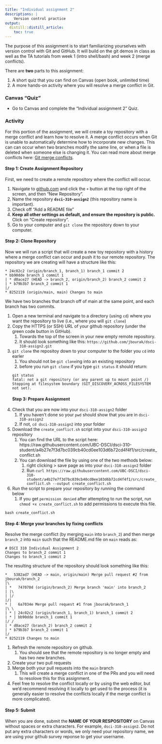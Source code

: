 ```yaml
---
title: "Individual assignment 2"
descriptions: |
    Version control practice
output:
  distill::distill_article:
    toc: true
---
```


The purpose of this assignment is to start familiarizing yourselves with version control with Git and GitHub.
It will build on the git demos in class as well as the TA tutorials from week 1 (intro shell/bash) and week 2 (merge conflicts).

There are **two** parts to this assignment:

1. A short quiz that you can find on Canvas (open book, unlimited time)
2. A more hands-on activity where you will resolve a merge conflict in Git.

### Canvas "Quiz"

- Go to Canvas and complete the "Individual assignment 2" Quiz.

### Activity

For this portion of the assignment,
we will create a toy repository with a merge conflict and learn how to resolve it.
A merge conflict occurs when Git is unable to automatically determine how to incorporate new changes.
This can can occur when two branches modify the same line,
or when a file is deleted when someone else is changing it.
You can read more about merge conflicts here: [Git merge conflicts](https://www.atlassian.com/git/tutorials/using-branches/merge-conflicts).

#### Step 1: Create Assignment Repository

First, we need to create a remote repository where the conflict will occur.

1. Navigate to [github.com](https://github.com/) and click the `+` button at the top right of the screen, and then "New Repository".
2. Name the repository **`dsci-310-assign2`** (this repository name is important).
3. Check off "Add a README file"
4. **Keep all other settings as default, and ensure the repository is public.** Click on "Create repository".
5. Go to your computer and `git clone` the repository down to your computer.

#### Step 2: Clone Repository

Now we will run a script that will create a new toy repository with a history where a merge conflict can occur and push it to our remote repository.
The repository we are creating will have a structure like this:

```
* 24c02c2 (origin/branch_1, branch_1) branch_1 commit 2
* bb90dde branch_1 commit 1
| * d0ace27 (HEAD -> branch_2, origin/branch_2) branch_2 commit 2
| * b79b3b7 branch_2 commit 1
|/
* 8252119 (origin/main, main) Changes to main
```

We have two branches that branch off of main at the same point,
and each branch has two commits.

1. Open a new terminal and navigate to a directory (using `cd`) where you want the repository to live (i.e., where you will `git clone`)
2. Copy the HTTPS (or SSH) URL of your github repository (under the green code button in GitHub).
   1. Towards the top of the screen in your new empty remote repository.
   2. It should look something like this: `https://github.com/jbourak/dsci-310-assign2.git`
3. `git clone` the repositoy down to your computer to the folder you `cd` into earler
   1. You should not be `git clone`ing into an existing repository
   2. before you run `git clone` if you type `git status` it should return:
```
git status
fatal: not a git repository (or any parent up to mount point /)
Stopping at filesystem boundary (GIT_DISCOVERY_ACROSS_FILESYSTEM not set).
```
#### Step 3: Prepare Assignment

1. Check that you are now into your `dsci-310-assign2` folder
   1. If you haven't done so your `pwd` should show that you are in `dsci-310-assign2`
   2. If not, `cd dsci-310-assign2` into your folder
2. Download the `create_conflict.sh` script into your `dsci-310-assign2` repository
   1. You can find the URL to the script here: https://raw.githubusercontent.com/UBC-DSCI/dsci-310-student/a4b27e7f3d7bc039cb40cd0ee103d6b72cd4f4f1/src/create_conflict.sh
   2. You can download the file by using one of the two methods below:
      1. right clicking > save page as into your `dsci-310-assign2` folder
      2. Run `curl https://raw.githubusercontent.com/UBC-DSCI/dsci-310-student/a4b27e7f3d7bc039cb40cd0ee103d6b72cd4f4f1/src/create_conflict.sh --output create_conflict.sh`
3. Run the script to prepare your repository by running the command below
   1. If you get `permission denied` after attempting to run the script, run `chmod +x create_conflict.sh` to add permissions to execute this file.

```shell
bash create_conflict.sh
```

#### Step 4: Merge your branches by fixing conflicts

Resolve the merge conflict (by merging `main` into `branch_2`) and then merge `branch_2` into `main` such that the README.md file on `main` reads as:

    # DSCI 310 Individual Assignment 2
    Changes to branch_2 commit 1
    Changes to branch_1 commit 2

The resulting structure of the repository should look something like this:

    *   5382ad7 (HEAD -> main, origin/main) Merge pull request #2 from jbourak/branch_2
    |\
    | *   747070d (origin/branch_2) Merge branch 'main' into branch_2
    | |\
    | |/
    |/|
    * |   6a7034e Merge pull request #1 from jbourak/branch_1
    |\ \
    | * | 24c02c2 (origin/branch_1, branch_1) branch_1 commit 2
    | * | bb90dde branch_1 commit 1
    |/ /
    | * d0ace27 (branch_2) branch_2 commit 2
    | * b79b3b7 branch_2 commit 1
    |/
    * 8252119 Changes to main

1. Refresh the remote repository on github.
   1. You should see that the remote repository is no longer empty and has two new branches.
2. Create your two pull requests
3. Merge both your pull requests into the `main` branch
   1. This will create a merge conflict in one of the PRs and you will need to resolove this for this assignment.
4. Feel free to resolve the conflict locally or by using the web editor,
   but we'd recommend resolving it locally to get used to the process
   (it is generally easier to resolve the conflicts locally if the merge conflict is more complicated).

#### Step 5: Submit

When you are done, submit the **NAME OF YOUR RESPOSITORY** on Canvas without spaces or extra characters.
For example, `dsci-310-assign2`.
Do not put any extra characters or words, we only need your repository name,
we are using your github survey reponse to get your username.
